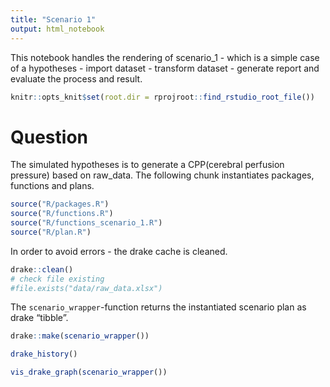 ```yaml
---
title: "Scenario 1"
output: html_notebook
---
```


This notebook handles the rendering of scenario_1 - which is a simple case of a hypotheses - import dataset - transform dataset - generate report and evaluate the process and result.

```r
knitr::opts_knit$set(root.dir = rprojroot::find_rstudio_root_file())
```

# Question

The simulated hypotheses is to generate a CPP(cerebral perfusion pressure) based on raw_data. The following chunk instantiates packages, functions and plans.

```r
source("R/packages.R")
source("R/functions.R")
source("R/functions_scenario_1.R")
source("R/plan.R")
```

In order to avoid errors - the drake cache is cleaned.

```r
drake::clean()
# check file existing
#file.exists("data/raw_data.xlsx")
```

The `scenario_wrapper`-function returns the instantiated scenario plan as drake "tibble".

```r
drake::make(scenario_wrapper())
```

```r
drake_history()
```

```r
vis_drake_graph(scenario_wrapper())
```


